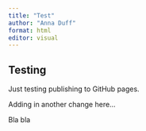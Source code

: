 ```yaml
---
title: "Test"
author: "Anna Duff"
format: html
editor: visual
---
```


## Testing

Just testing publishing to GitHub pages.

Adding in another change here...

Bla bla